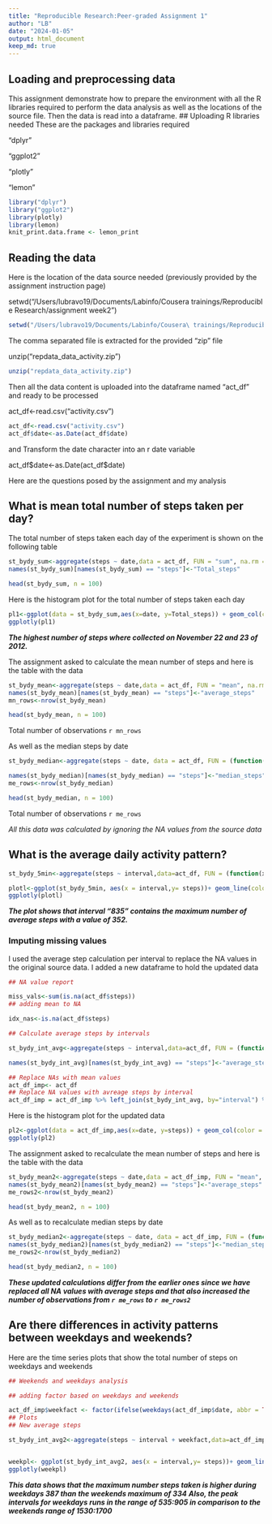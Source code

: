 ```yaml
---
title: "Reproducible Research:Peer-graded Assignment 1"
author: "LB"
date: "2024-01-05"
output: html_document
keep_md: true
---
```


## Loading and preprocessing data
This assignment demonstrate how to prepare the environment with all the R libraries required to perform the data analysis as well as the locations of the source file. Then the data is read into a dataframe.
## Uploading R libraries needed
  These are the packages and libraries required
  
"dplyr"

"ggplot2"

"plotly"

"lemon"


```` r
library("dplyr")
library("ggplot2")
library(plotly)
library(lemon)
knit_print.data.frame <- lemon_print
````

## Reading the data
Here is the location of the data source needed (previously provided by the assignment instruction page)

setwd("/Users/lubravo19/Documents/Labinfo/Cousera\ trainings/Reproducible\ Research/assignment week2")
````r
setwd("/Users/lubravo19/Documents/Labinfo/Cousera\ trainings/Reproducible\ Research/assignment week2")
````
The comma separated file is extracted for the provided "zip" file

unzip("repdata_data_activity.zip")
````r
unzip("repdata_data_activity.zip")
````

Then all the data content is uploaded into the dataframe named "act_df" and ready to be processed

act_df\<\-read.csv("activity.csv")
```` r
act_df<-read.csv("activity.csv")
act_df$date<-as.Date(act_df$date)
````
and Transform the date character into an r date variable

act_df\$date\<-as.Date(act_df\$date)

Here are the questions posed by the assignment and my analysis

## What is mean total number of steps taken per day?
The total number of steps taken each day of the experiment is shown on the following table
````r
st_bydy_sum<-aggregate(steps ~ date,data = act_df, FUN = "sum", na.rm = T)
names(st_bydy_sum)[names(st_bydy_sum) == "steps"]<-"Total_steps"
````
````r
head(st_bydy_sum, n = 100)
````
Here is the histogram plot for the total number of steps taken each day
```` r
pl1<-ggplot(data = st_bydy_sum,aes(x=date, y=Total_steps)) + geom_col(color = "blue",fill = "blue") + labs(x="Dates", y = "Tota Steps") + theme_bw()
ggplotly(pl1)
````
___The highest number of steps where collected on November 22 and 23 of 2012.___

The assignment asked to calculate the mean number of steps and here is the table with the data
```` r
st_bydy_mean<-aggregate(steps ~ date,data = act_df, FUN = "mean", na.rm = T)
names(st_bydy_mean)[names(st_bydy_mean) == "steps"]<-"average_steps"
mn_rows<-nrow(st_bydy_mean)
````

```` r
head(st_bydy_mean, n = 100)
````
Total number of observations `r mn_rows`

As well as the median steps by date
```` r
st_bydy_median<-aggregate(steps ~ date, data = act_df, FUN = (function(x){ifelse(sum(x==0) > 0 & sum(x != 0) > 0,median(x[x>0]), median(x))}))

names(st_bydy_median)[names(st_bydy_median) == "steps"]<-"median_steps"
me_rows<-nrow(st_bydy_median)
````


```` r
head(st_bydy_median, n = 100)
````
Total number of observations `r me_rows`

_All this data was calculated by ignoring the NA values from the source data_

## What is the average daily activity pattern?
```` r
st_bydy_5min<-aggregate(steps ~ interval,data=act_df, FUN = (function(x){ifelse(sum(x==0) > 0 & sum(x != 0) > 0,mean(x[x>0]), mean(x))})) 

plotl<-ggplot(st_bydy_5min, aes(x = interval,y= steps))+ geom_line(color = "blue")  + labs(y = "Average number of steps", x = "Intervals") + theme_bw()
ggplotly(plotl)

````
___The plot shows that interval "835" contains the maximum number of average steps with a value of 352.___

### Imputing missing values
I used the average step calculation per interval to replace the NA values in the original source data.
I added a new dataframe to hold the updated data
```` r
## NA value report

miss_vals<-sum(is.na(act_df$steps))
## adding mean to NA

idx_nas<-is.na(act_df$steps)

## Calculate average steps by intervals

st_bydy_int_avg<-aggregate(steps ~ interval,data=act_df, FUN = (function(x){ifelse(sum(x==0) > 0 & sum(x != 0) > 0,mean(x[x>0]), mean(x))})) 

names(st_bydy_int_avg)[names(st_bydy_int_avg) == "steps"]<-"average_steps"

## Replace NAs with mean values
act_df_imp<- act_df
## Replace NA values with avreage steps by interval
act_df_imp = act_df_imp %>% left_join(st_bydy_int_avg, by="interval") %>% mutate(steps = ifelse(is.na(steps),average_steps,steps), .keep='unused')

````
Here is the histogram plot for the updated data
```` r
pl2<-ggplot(data = act_df_imp,aes(x=date, y=steps)) + geom_col(color = "blue",fill = "blue") + labs(x="Dates", y = "Steps") + theme_bw()
ggplotly(pl2)
````
The assignment asked to recalculate the mean number of steps and here is the table with the data
```` r

st_bydy_mean2<-aggregate(steps ~ date,data = act_df_imp, FUN = "mean", na.rm = T)
names(st_bydy_mean2)[names(st_bydy_mean2) == "steps"]<-"average_steps"
me_rows2<-nrow(st_bydy_mean2)
````

```` r
head(st_bydy_mean2, n = 100)
````
As well as to recalculate median steps by date
```` r
st_bydy_median2<-aggregate(steps ~ date, data = act_df_imp, FUN = (function(x){ifelse(sum(x==0) > 0 & sum(x != 0) > 0,median(x[x>0]), median(x))}))
names(st_bydy_median2)[names(st_bydy_median2) == "steps"]<-"median_steps"
me_rows2<-nrow(st_bydy_median2)
````


```` r
head(st_bydy_median2, n = 100)
````
___These updated calculations differ from the earlier ones since we have replaced all NA values with average steps and that also increased the number of observations from `r me_rows` to `r me_rows2`___

## Are there differences in activity patterns between weekdays and weekends?
Here are the time series plots that show the total number of steps on weekdays and weekends

```` r
## Weekends and weekdays analysis

## adding factor based on weekdays and weekends

act_df_imp$weekfact <- factor(ifelse(weekdays(act_df_imp$date, abbr = TRUE) %in% c("Sat","Sun"), "Weekends","Weekdays"))
## Plots
## New average steps 

st_bydy_int_avg2<-aggregate(steps ~ interval + weekfact,data=act_df_imp, FUN = (function(x){ifelse(sum(x==0) > 0 & sum(x != 0) > 0,mean(x[x>0]), mean(x))})) 


weekpl<- ggplot(st_bydy_int_avg2, aes(x = interval,y= steps))+ geom_line(color = "blue")  + labs(y = "Number of steps", x = "5 minute intervals") + facet_wrap(~weekfact,ncol=1) + theme_bw()
ggplotly(weekpl)
````
___This data shows that the maximum number steps taken is higher during weekdays 387 than the weekends maximum of 334___
___Also, the peak intervals for weekdays runs in the range of 535:905 in comparison to the weekends range of 1530:1700___